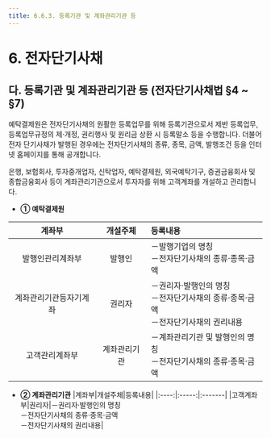 ```yaml
---
title: 6.6.3. 등록기관 및 계좌관리기관 등
---
```

# 6. 전자단기사채
## 다. 등록기관 및 계좌관리기관 등 (전자단기사채법 §4 ~ §7)

예탁결제원은 전자단기사채의 원활한 등록업무를 위해 등록기관으로서 제반 등록업무, 등록업무규정의 제·개정, 권리행사 및 원리금 상환 시 등록말소 등을 수행합니다. 더불어 전자 단기사채가 발행된 경우에는 전자단기사채의 종류, 종목, 금액, 발행조건 등을 인터넷 홈페이지를 통해 공개합니다<GTooltipIcon desc="전자단기사채법 제33조" severity="info" icon="pi pi-exclamation-circle"/>. 

은행, 보험회사, 투자중개업자, 신탁업자, 예탁결제원, 외국예탁기구, 증권금융회사 및 종합금융회사 등이 계좌관리기관으로서 투자자를 위해 고객계좌를 개설하고 관리합니다. 

<GCallout severity="warn" title="등록기관 및 계좌관리기관별 관리계좌 등">

* **① 예탁결제원**

|계좌부|개설주체|등록내용|
|:----:|:-----:|:-------|
|발행인관리계좌부|발행인|－발행기업의 명칭<br/>－전자단기사채의 종류·종목·금액|
|계좌관리기관등자기계좌|권리자|－권리자·발행인의 명칭<br/>－전자단기사채의 종류·종목·금액<br/>－전자단기사채의 권리내용|
|고객관리계좌부<GTooltipIcon desc="계좌관리기관이 자신의 고객계좌부에 등록된 총금액 관리를 위해 개설" severity="info"/>|계좌관리기관|－계좌관리기관 및 발행인의 명칭<br/>－전자단기사채의 종류·종목·금액|

* **② 계좌관리기관**
|계좌부|개설주체|등록내용|
|:----:|:-----:|:-------|
|고객계좌부|권리자|－권리자·발행인의 명칭<br/>－전자단기사채의 종류·종목·금액<br/>－전자단기사채의 권리내용|

</GCallout>

